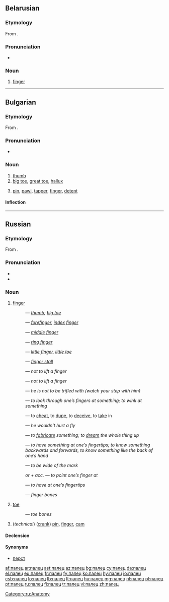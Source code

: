 ==Belarusian==

===Etymology===
From {{proto|Slavic|palьcь|lang=be}}.

===Pronunciation===
* {{audio|Be-палец.ogg|Audio}}

===Noun===
{{be-noun|g=m|tr=pálec}}

# [[finger]]

----

==Bulgarian==

===Etymology===
From {{proto|Slavic|palьcь|lang=bg}}.

===Pronunciation===
* {{IPA|/ˈpalɛts/|lang=bg}}

===Noun===
{{head|bg|noun|g=m|tr=pálec}}

# [[thumb]]
# [[big toe]], [[great toe]], [[hallux]]
# {{technology|lang=bg}} [[pin]], [[pawl]], [[tapper]], [[finger]], [[detent]]

====Inflection====
{{bg-noun-m-k/ets|пал}}

----

==Russian==

===Etymology===
From {{proto|Slavic|palьcь|lang=ru}}.

===Pronunciation===
* {{IPA|/'palʲɪts/|lang=ru}}
* {{audio|Ru-палец.ogg|Audio}}

===Noun===
{{ru-noun|tr=pálec|g=m}}

# [[finger]]
#: {{Cyrl|[[большой палец|большо́й па́лец]]}} — ''[[thumb]]; [[big toe]]''
#: {{Cyrl|[[указательный палец|указа́тельный па́лец]]}} — ''[[forefinger]], [[index finger]]''
#: {{Cyrl|[[средний палец|сре́дний па́лец]]}} — ''[[middle finger]]''
#: {{Cyrl|[[безымянный палец|безымя́нный па́лец]]}} — ''[[ring finger]]''
#: {{Cyrl|[[мизинец|мизи́нец]]}} — ''[[little finger]], [[little toe]]''
#: {{Cyrl|[[предохранительный|предохрани́тельный]] ([[резиновый|рези́новый]]) па́лец}} — ''[[finger stall]]''
#: {{Cyrl|па́лец {{l|ru|о}} па́лец {{l|ru|не}} [[ударить|уда́рить]]}} — ''not to lift a finger''
#: {{Cyrl|па́льцем {{l|ru|не}} [[шевелить|шевельну́ть]]}} — ''not to lift a finger''
#: {{Cyrl|[[он|ему́]] па́льца {{l|ru|в}} {{l|ru|рот}} {{l|ru|не}} [[класть|клади́]]}} — ''he is not to be trifled with (watch your step with him)''
#: {{Cyrl|[[смотреть|смотре́ть]] {{l|ru|сквозь}} па́льцы {{l|ru|на}} {{l|ru|что-либо}}}} — ''to look through one’s fingers at something; to wink at something''
#: {{Cyrl|[[обвести|обвести́]] [[вокруг|вокру́г]] па́льца}} — to [[cheat]], to [[dupe]], to [[deceive]], to [[take]] in
#: {{Cyrl|{{l|ru|он}} па́льцем [[никто|никого́]] {{l|ru|не}} [[трогать|тро́нет]]}} — ''he wouldn’t hurt a fly''
#: {{Cyrl|[[высосать|вы́сосать]] {{l|ru|из}} па́льца {{l|ru|что-либо}}}} — ''to [[fabricate]] something; to [[dream]] the whole thing up''
#: {{Cyrl|{{l|ru|знать}} {{l|ru|что-либо}} {{l|ru|как}} [[свой|свои́]] {{l|ru|пять}} па́льцев}} — ''to have something at one’s fingertips; to know something backwards and forwards, to know something like the back of one’s hand''
#: {{Cyrl|[[попасть|попа́сть]] па́льцем {{l|ru|в}} [[небо|не́бо]]}} — ''to be wide of the mark''
#: {{Cyrl|[[показывать|пока́зывать]]}} ''or'' {{Cyrl|[[указывать|ука́зывать]] па́льцем {{l|ru|на}}}} ''+ acc.'' — ''to point one’s finger at''
#: {{Cyrl|{{l|ru|знать}} {{l|ru|как}} {{l|ru|свой|свои́}} {{l|ru|пять}} па́льцев}} — ''to have at one’s fingertips''
#: {{Cyrl|{{l|ru|кость|ко́сти}} па́льцев}} — ''finger bones''
# [[toe]]
#: {{Cyrl|[[кость|ко́сти]] па́льцев {{l|ru|нога|ног}}}} — ''toe bones''
# (''technical'') ([[crank]]) [[pin]], [[finger]], [[cam]]

====Declension====
{{ru-noun-inan-ц-1|пальц|па́льц|па́лец}}

====Synonyms====
* [[перст]]

[[Category:ru:Anatomy]]

[[af:палец]]
[[ar:палец]]
[[ast:палец]]
[[az:палец]]
[[bg:палец]]
[[cy:палец]]
[[da:палец]]
[[el:палец]]
[[eu:палец]]
[[fr:палец]]
[[fy:палец]]
[[ko:палец]]
[[hy:палец]]
[[io:палец]]
[[csb:палец]]
[[lo:палец]]
[[lb:палец]]
[[lt:палец]]
[[hu:палец]]
[[mg:палец]]
[[nl:палец]]
[[pl:палец]]
[[pt:палец]]
[[ru:палец]]
[[fi:палец]]
[[tr:палец]]
[[vi:палец]]
[[zh:палец]]